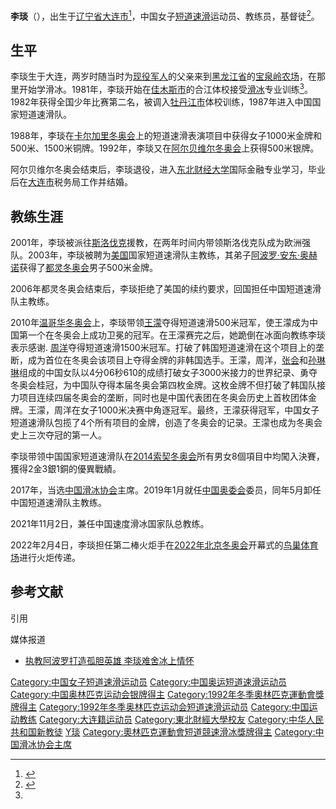 {{MedalTop}}
{{MedalCountry | {{CHN}}}}
{{MedalSport | 女子[[短道速滑|短道速滑]]}}
{{MedalCompetition|[[奧林匹克運動會|奧林匹克運動會]]}}
{{MedalSilver| [[1992年冬季奧林匹克運動會|1992年阿尔贝维尔]] | [[1992年冬季奧林匹克運動會短道速滑比賽|500米]]}}
{{MedalGold| [[1988年冬季奧林匹克運動會|1988年卡尔加里]] | {{tsl|en|Short-track speed skating at the 1988 Winter Olympics|1988年冬季奧林匹克運動會短道速滑比賽|1000米表演赛}}}}
{{MedalBronze| [[1988年冬季奧林匹克運動會|1988年卡尔加里]] | {{tsl|en|Short-track speed skating at the 1988 Winter Olympics|1988年冬季奧林匹克運動會短道速滑比賽|500米表演赛}}}}
{{MedalBronze| [[1988年冬季奧林匹克運動會|1988年卡尔加里]] | {{tsl|en|Short-track speed skating at the 1988 Winter Olympics|1988年冬季奧林匹克運動會短道速滑比賽|1500米表演赛}}}}
{{MedalCompetition|[[亚洲冬季运动会|亚洲冬季运动会]]}}
{{MedalBronze| [[1990年亚洲冬季运动会|1990年札幌]] | {{tsl|en|Short-track speed skating at the 1990 Asian Winter Games|1990年亚洲冬季运动会短道速滑比賽|1500米}}}}
{{MedalBottom}}
'''李琰'''（{{bd|1966年|9月18日|catIdx=Li Yan}}），出生于[[辽宁省|辽宁省]][[大连市|大连市]]<ref name="a1">{{cite web|url=http://zw.bql.com.cn/list.aspx?ArticleID=176&CategoryID=2&ColumnID=1|title=中国短道速滑主教练李琰回访家乡宝泉岭|publisher=黑龙江省农垦总局宝泉岭分局政务网|date=2010-04-24|accessdate=2010-08-04|language=Zh-hans}}{{dead link|date=2018年3月 |bot=InternetArchiveBot |fix-attempted=yes }}</ref>，中国女子[[短道速滑|短道速滑]]运动员、教练员，基督徒<ref>{{cite web |url=http://sports.titan24.com/winter/2010-02-26/63672.html |title=李琰散发英雄主义优雅气质 虔诚基督徒第二次跨越 |publisher=体坛网 |date=2010-02-26 |accessdate=2010-02-27 |language=Zh-hans |archive-url=https://web.archive.org/web/20100228152123/http://sports.titan24.com/winter/2010-02-26/63672.html |archive-date=2010-02-28 |dead-url=yes }}</ref>。

== 生平 ==
李琰生于大连，两岁时随当时为[[现役军人|现役军人]]的父亲来到[[黑龙江省|黑龙江省]]的[[宝泉岭农场|宝泉岭农场]]，在那里开始学滑冰。1981年，李琰开始在[[佳木斯市|佳木斯市]]的合江体校接受[[滑冰|滑冰]]专业训练<ref name="a1"/>。1982年获得全国少年比赛第二名，被调入[[牡丹江市|牡丹江市]]体校训练，1987年进入中国国家短道速滑队。

1988年，李琰在[[1988年冬季奥林匹克运动会|卡尔加里冬奥会]]上的短道速滑表演项目中获得女子1000米金牌和500米、1500米铜牌。1992年，李琰又在[[1992年冬季奥林匹克运动会|阿尔贝维尔冬奥会]]上获得500米银牌。

阿尔贝维尔冬奥会结束后，李琰退役，进入[[东北财经大学|东北财经大学]]国际金融专业学习，毕业后在[[大连市|大连市]]税务局工作并结婚。

== 教练生涯 ==
2001年，李琰被派往[[斯洛伐克|斯洛伐克]]援教，在两年时间内带领斯洛伐克队成为欧洲强队。2003年，李琰被聘为[[美国|美国]]国家短道速滑队主教练，其弟子[[阿波罗·安东·奥赫诺|阿波罗·安东·奥赫诺]]获得了[[2006年冬季奥林匹克运动会|都灵冬奥会]]男子500米金牌。

2006年都灵冬奥会结束后，李琰拒绝了美国的续约要求，回国担任中国短道速滑队主教练。

2010年[[2010年冬季奥林匹克运动会|温哥华冬奥会]]上，李琰带领[[王濛_(短道速滑运动员)|王濛]]夺得短道速滑500米冠军，使王濛成为中国第一个在冬奥会上成功卫冕的冠军。在王濛赛完之后，她跪倒在冰面向教练李琰表示感谢. [[周洋|周洋]]夺得短道速滑1500米冠军。打破了韩国短道速滑在这个项目上的垄断，成为首位在冬奥会该项目上夺得金牌的非韩国选手。王濛，周洋，[[张会|张会]]和[[孙琳琳|孙琳琳]]组成的中国女队以4分06秒610的成绩打破女子3000米接力的世界纪录、勇夺冬奥会桂冠，为中国队夺得本届冬奥会第四枚金牌。这枚金牌不但打破了韩国队接力项目连续四届冬奥会的垄断，同时也是中国代表团在冬奥会历史上首枚团体金牌。王濛，周洋在女子1000米决赛中角逐冠军。最终，王濛获得冠军，中国女子短道速滑队包揽了4个所有项目的金牌，创造了冬奥会的记录。王濛也成为冬奥会史上三次夺冠的第一人。

李琰带领中国国家短道速滑队在[[2014年冬季奥林匹克运动会|2014索契冬奥会]]所有男女8個項目中均闖入決賽，獲得2金3銀1銅的優異戰績。

2017年，当选[[中国滑冰协会|中国滑冰协会]]主席。2019年1月就任[[中国奥委会|中国奥委会]]委员，同年5月卸任中国短道速滑队主教练。

2021年11月2日，兼任中国速度滑冰国家队总教练。

2022年2月4日，李琰担任第二棒火炬手在[[2022年北京冬奥会|2022年北京冬奥会]]开幕式的[[鸟巢体育场|鸟巢体育场]]进行火炬传递。

== 参考文献 ==
; 引用
{{Reflist}}

; 媒体报道
* [http://sports.sina.com.cn/o/2006-02-12/13572039060.shtml 执教阿波罗打造孤胆英雄 李琰难舍冰上情怀] {{Wayback|url=http://sports.sina.com.cn/o/2006-02-12/13572039060.shtml |date=20190818211929 }}

{{CCTV体坛风云最佳教练}}

{{DEFAULTSORT:Li Yan}}
[[Category:中国女子短道速滑运动员|Category:中国女子短道速滑运动员]]
[[Category:中国奥运短道速滑运动员|Category:中国奥运短道速滑运动员]]
[[Category:中国奥林匹克运动会银牌得主|Category:中国奥林匹克运动会银牌得主]]
[[Category:1992年冬季奧林匹克運動會獎牌得主|Category:1992年冬季奧林匹克運動會獎牌得主]]
[[Category:1992年冬季奥林匹克运动会短道速滑运动员|Category:1992年冬季奥林匹克运动会短道速滑运动员]]
[[Category:中国运动教练|Category:中国运动教练]]
[[Category:大连籍运动员|Category:大连籍运动员]]
[[Category:東北財經大學校友|Category:東北財經大學校友]]
[[Category:中华人民共和国新教徒|Category:中华人民共和国新教徒]]
[[Category:李姓|Y琰]]
[[Category:奧林匹克運動會短道競速滑冰獎牌得主|Category:奧林匹克運動會短道競速滑冰獎牌得主]]
[[Category:中国滑冰协会主席|Category:中国滑冰协会主席]]
